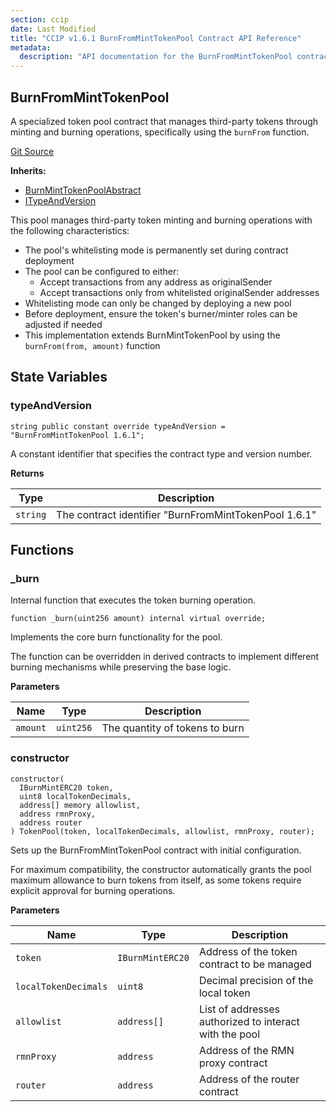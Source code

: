 ```yaml
---
section: ccip
date: Last Modified
title: "CCIP v1.6.1 BurnFromMintTokenPool Contract API Reference"
metadata:
  description: "API documentation for the BurnFromMintTokenPool contract in Chainlink CCIP v1.6.1, implementing burn/mint functionality for third-party tokens using burnFrom."
---
```



<CcipCommon callout="importCCIPPackage161" />

## BurnFromMintTokenPool

A specialized token pool contract that manages third-party tokens through minting and burning operations, specifically using the `burnFrom` function.

[Git Source](https://github.com/smartcontractkit/chainlink-ccip/tree/contracts-ccip-v1.6.1/chains/evm/contracts/pools/BurnFromMintTokenPool.sol)

**Inherits:**

- [BurnMintTokenPoolAbstract](/ccip/api-reference/evm/v1.6.1/burn-mint-token-pool-abstract)
- [ITypeAndVersion](/ccip/api-reference/evm/v1.6.1/i-type-and-version)

<Aside>

This pool manages third-party token minting and burning operations with the following characteristics:

- The pool's whitelisting mode is permanently set during contract deployment
- The pool can be configured to either:
  - Accept transactions from any address as originalSender
  - Accept transactions only from whitelisted originalSender addresses
- Whitelisting mode can only be changed by deploying a new pool
- Before deployment, ensure the token's burner/minter roles can be adjusted if needed
- This implementation extends BurnMintTokenPool by using the `burnFrom(from, amount)` function

</Aside>

## State Variables

### typeAndVersion

```solidity
string public constant override typeAndVersion = "BurnFromMintTokenPool 1.6.1";
```

<Aside>A constant identifier that specifies the contract type and version number.</Aside>

**Returns**

| Type     | Description                                           |
| -------- | ----------------------------------------------------- |
| `string` | The contract identifier "BurnFromMintTokenPool 1.6.1" |

## Functions

### \_burn

Internal function that executes the token burning operation.

```solidity
function _burn(uint256 amount) internal virtual override;
```

<Aside>
Implements the core burn functionality for the pool.

The function can be overridden in derived contracts to implement different burning mechanisms while preserving the base logic.

</Aside>

**Parameters**

| Name     | Type      | Description                    |
| -------- | --------- | ------------------------------ |
| `amount` | `uint256` | The quantity of tokens to burn |

### constructor

```solidity
constructor(
  IBurnMintERC20 token,
  uint8 localTokenDecimals,
  address[] memory allowlist,
  address rmnProxy,
  address router
) TokenPool(token, localTokenDecimals, allowlist, rmnProxy, router);
```

<Aside>
Sets up the BurnFromMintTokenPool contract with initial configuration.

For maximum compatibility, the constructor automatically grants the pool maximum allowance to burn tokens from itself, as some tokens require explicit approval for burning operations.

</Aside>

**Parameters**

| Name                 | Type             | Description                                            |
| -------------------- | ---------------- | ------------------------------------------------------ |
| `token`              | `IBurnMintERC20` | Address of the token contract to be managed            |
| `localTokenDecimals` | `uint8`          | Decimal precision of the local token                   |
| `allowlist`          | `address[]`      | List of addresses authorized to interact with the pool |
| `rmnProxy`           | `address`        | Address of the RMN proxy contract                      |
| `router`             | `address`        | Address of the router contract                         |
